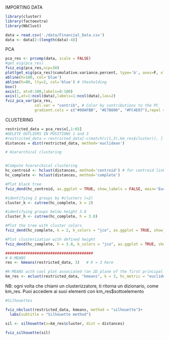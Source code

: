 IMPORTING DATA

```r

library(cluster)
library(factoextra)
library(NbClust)

data = read.csv('./data/Financial_Data.csv')
data <- data[2:(length(data)-4)]
```



PCA

```r
pca_res <- prcomp(data, scale = FALSE)
#get_eig(pca_res)
fviz_eig(pca_res,ncp=30)
plot(get_eig(pca_res)$cumulative.variance.percent, type='b', axes=F, xlab='n', ylab='cumulative PVE', ylim=c(0,100))
abline(h=100, col='blue')
abline(h=80, lty=2, col='blue') # thesholding
box()
axis(2, at=0:100,labels=0:100)
axis(1,at=1:ncol(data),labels=1:ncol(data),las=2)
fviz_pca_var(pca_res,
             col.var = "contrib", # Color by contributions to the PC
             gradient.cols = c("#00AFBB", "#E7B800", "#FC4E07"),repel = TRUE)    # Avoid text overlapping
```






CLUSTERING

```r
restricted_data = pca_res$x[,1:65]
#DELETE OUTLIERS IN POSITIONS 1 and 3
#restricted_data = restricted_data[-c(match(c(1,3),km_res$cluster)), ] 
distances = dist(restricted_data, method='euclidean')
```



```r

# Hierarchical clustering


#Compute hierarchical clustering
hc_centroid <- hclust(distances, method='centroid') # for centroid linkage
hc_complete <- hclust(distances, method='complete')

#Plot black tree
fviz_dend(hc_centroid, as.ggplot = TRUE, show_labels = FALSE, main='Euclidean-Centroid')

#identifying 2 groups by #clusters (=2)
cluster_k <- cutree(hc_complete, k = 2)

#identifying groups below height 3.8
cluster_h <- cutree(hc_complete, h = 3.8) 

#Plot the tree with cluster colors
fviz_dend(hc_complete, k = 2, k_colors = "jco", as.ggplot = TRUE, show_labels = FALSE, main='Euclidean-Complete')

#Plot clusterization with defined height
fviz_dend(hc_complete, h = 3.8, k_colors = "jco", as.ggplot = TRUE, show_labels = FALSE, main='Euclidean-Complete')
```

```r
#######################################
# K-MEANS
res <- kmeans(restricted_data, 3)   # K = 3 here

#K-MEANS with cool plot associated (on 2D plane of the first principal components)
km_res <- eclust(restricted_data, "kmeans", k = 3, hc_metric = "euclidean")

```
NB: ogni volta che chiami un clusterizzatore, ti ritorna un dizionario, come km_res.
Puoi accedere ai suoi elementi con km_res$sottoelemento



```r
#Silhouettes

fviz_nbclust(restricted_data, kmeans, method = "silhouette")+
  labs(subtitle = "Silhouette method")
```

```r
sil <- silhouette(x=km_res$cluster, dist = distances)
```

```r
fviz_silhouette(sil)
```
